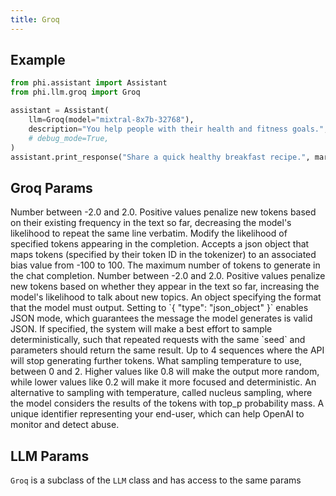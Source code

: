 ```yaml
---
title: Groq
---
```


## Example

<CodeGroup>

```python assistant.py
from phi.assistant import Assistant
from phi.llm.groq import Groq

assistant = Assistant(
    llm=Groq(model="mixtral-8x7b-32768"),
    description="You help people with their health and fitness goals.",
    # debug_mode=True,
)
assistant.print_response("Share a quick healthy breakfast recipe.", markdown=True)
```

</CodeGroup>

## Groq Params

<ResponseField name="name" type="str" default="Groq"/>
<ResponseField name="model" type="str" default="mixtral-8x7b-32768"/>
<ResponseField name="frequency_penalty" type="float">
  Number between -2.0 and 2.0. Positive values penalize new tokens based on
  their existing frequency in the text so far, decreasing the model's likelihood
  to repeat the same line verbatim.
</ResponseField>
<ResponseField name="logit_bias" type="Any">
  Modify the likelihood of specified tokens appearing in the completion. Accepts
  a json object that maps tokens (specified by their token ID in the tokenizer)
  to an associated bias value from -100 to 100.
</ResponseField>
<ResponseField name="logprobs" type="int"/>
<ResponseField name="max_tokens" type="int">
  The maximum number of tokens to generate in the chat completion.
</ResponseField>
<ResponseField name="presence_penalty" type="float">
  Number between -2.0 and 2.0. Positive values penalize new tokens based on
  whether they appear in the text so far, increasing the model's likelihood to
  talk about new topics.
</ResponseField>
<ResponseField name="response_format" type="Dict[str, Any]">
  An object specifying the format that the model must output.
  Setting to `{ "type": "json_object" }` enables JSON mode, which guarantees the message the model generates is valid JSON.
</ResponseField>
<ResponseField name="seed" type="int">
  If specified, the system will make a best effort to sample
  deterministically, such that repeated requests with the same `seed` and
  parameters should return the same result.
</ResponseField>
<ResponseField name="stop" type="[Union[str, List[str]]">
  Up to 4 sequences where the API will stop generating further tokens.
</ResponseField>
<ResponseField name="temperature" type="float">
  What sampling temperature to use, between 0 and 2. Higher values like 0.8 will
  make the output more random, while lower values like 0.2 will make it more
  focused and deterministic.
</ResponseField>
<ResponseField name="top_logprobs" type="int"/>
<ResponseField name="top_p" type="float">
  An alternative to sampling with temperature, called nucleus sampling, where
  the model considers the results of the tokens with top_p probability mass.
</ResponseField>
<ResponseField name="user" type="str">
  A unique identifier representing your end-user, which can help OpenAI to
  monitor and detect abuse.
</ResponseField>
<ResponseField name="extra_headers" type="Any"/>
<ResponseField name="extra_query" type="Any"/>
<ResponseField name="api_key" type="str"/>
<ResponseField name="organization" type="str"/>
<ResponseField name="base_url" type="str"/>
<ResponseField name="timeout" type="float"/>
<ResponseField name="max_retries" type="int"/>
<ResponseField name="default_headers" type="Any"/>
<ResponseField name="default_query" type="Any"/>
<ResponseField name="groq_client" type="GroqClient"/>

## LLM Params

`Groq` is a subclass of the `LLM` class and has access to the same params

<Snippet file="llm-base-reference.mdx" />
